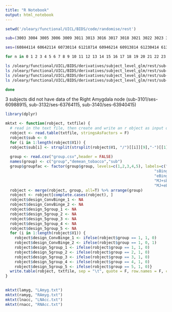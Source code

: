 ```yaml
---
title: "R Notebook"
output: html_notebook
---
```


```r
setwd('/oleary/functional/UICL/BIDS/code/randomise/rest')
```


```bash
sub=(3003 3004 3005 3006 3009 3011 3013 3016 3017 3018 3021 3022 3023 3024 3025 3026 3027 3029 3030 3031 3032 3034 3036 3037 3039 3040 3041 3042 3043 3044 3045 3046 3050 3051 3052 3055 3056 3057 3058 3059 3060 3061 3062 3063 3066 3067 3068 3069 3070 3071 3072 3073 3074 3075 3076 3077 3078 3079 3080 3081 3082 3083 3084 3085 3086 3087 3089 3091 3093 3094 3095 3096 3097 3098 3099 3100 3101 3102 3103 3104 3106 3107 3108 3110 3111 3112 3113 3114 3116 3117 3118 3120 3123 3125 3126 3127 3128 3129 3130 3132 3133 3134 3136 3137 3138 3139 3140 3141 3142 3144 3145 3148 3149 3150 3151 3152 3153 3155 3157 3158 3160 3161 3163 3164 3165 3166 3167 3168 3169 3171 3172 3173 3175 3176 3177 3181 3182 3183 3184 3185 3186 3187 3188 3189 3192 3193 3195 3197 3198 3199 3200 3201 3202 3203 3204 3205 3206 3207 3208 3209 4101 5000 5001 5002 5003 5004 5006 5007 5008 5009 5010 5011 5012 5014 5015 5016 5017 5018 5020 5022 5024 5025 5026 5027 5028 5029 5030 5031 5032 5034 5035 5036 5037 5038 5039 5040 5041 5043 5044 5047 5048 5050 5051 5052 5054 5055 5059 5061 5062 5064 5065 5066 5067 5068 5069 5070 5072 5073 5074 5075 5076)

ses=(60844114 60642114 60730114 61218714 60946214 60913814 61230414 61319014 61449114 61434514 61032114 61145414 61432614 61722814 61549914 61521914 61535914 61620714 61750814 61721914 61708114 61822714 61763914 63926214 62369814 64069714 64182514 64184914 64125314 64272114 64066514 64243014 64559714 64444714 64442614 64342014 64558514 64459014 64744514 64977014 64645914 64572314 64747014 65047514 64975114 64990514 64932914 65147714 65060914 65076014 60223115 65062714 60641315 65248914 60093215 60527515 60498815 60628415 60483615 60512015 60597115 60595615 60526115 60700715 60540315 60585615 60926915 61045415 60801315 60712915 60743615 60900715 60930815 61027015 61031615 61348315 60988915 61032515 61231215 61290115 61017415 61333815 61230315 61491515 61001215 61346915 61636915 61388015 61435015 61535415 61635515 61620715 61705915 61693915 61895515 61835415 61822415 61907115 62137915 63764115 63551315 63937815 63954715 63853815 63739515 63710315 63940415 64040415 63825815 63969115 64012615 64128115 64153315 64154215 64415115 63868015 64069515 64024015 64356315 64416115 64573115 64743515 64457015 64917015 64632215 64470115 64875115 65050315 64859015 64948715 64731715 64861115 65061515 60511116 60585716 60667716 60527716 60683216 60727216 60815816 60700916 60900316 60898816 61029516 61101116 61304416 61636716 61680116 61507016 61491816 61835516 61632616 61693416 61722516 61708616 61823616 61837616 61924316 61936216 61807916 64874513 63969514 64024314 64157414 64427014 64343414 64670814 64557614 64657514 64544814 64672514 64746014 64628814 64661014 64686414 64974114 65074914 60439215 60643215 60842315 61331615 61144615 61101215 60885915 61102415 61044415 60927915 61216515 61303315 61447415 61518315 61736215 61723415 61807915 63537915 61851815 63750515 61794415 63939515 64053115 64227215 64357315 64443515 64340315 64224815 65059715 64617215 64831215 64659615 64934915 64958315 60094116 60423316 60830516 61190016 61014516 61088816 61204616 61405416 61319516 61780216)

for n in 0 1 2 3 4 5 6 7 8 9 10 11 12 13 14 15 16 17 18 19 20 21 22 23 24 25 26 27 28 29 30 31 32 33 34 35 36 37 38 39 40 41 42 43 44 45 46 47 48 49 50 51 52 53 54 55 56 57 58 59 60 61 62 63 64 65 66 67 68 69 70 71 72 73 74 75 76 77 78 79 80 81 82 83 84 85 86 87 88 89 90 91 92 93 94 95 96 97 98 99 100 101 102 103 104 105 106 107 108 109 110 111 112 113 114 115 116 117 118 119 120 121 122 123 124 125 126 127 128 129 130 131 132 133 134 135 136 137 138 139 140 141 142 143 144 145 146 147 148 149 150 151 152 153 154 155 156 157 158 159 160 161 162 163 164 165 166 167 168 169 170 171 172 173 174 175 176 177 178 179 180 181 182 183 184 185 186 187 188 189 190 191 192 193 194 195 196 197 198 199 200 201 202 203 204 205 206 207 208 209 210 211 212 213 214 215 216 217 218 219 220 ; do

ls /oleary/functional/UICL/BIDS/derivatives/subject_level_glm/rest/sub-${sub[$n]}/ses-${ses[$n]}/LAmyg_r2z.nii.gz >> LAmyg.txt
ls /oleary/functional/UICL/BIDS/derivatives/subject_level_glm/rest/sub-${sub[$n]}/ses-${ses[$n]}/RAmyg_r2z.nii.gz >> RAmyg.txt
ls /oleary/functional/UICL/BIDS/derivatives/subject_level_glm/rest/sub-${sub[$n]}/ses-${ses[$n]}/LNAcc_r2z.nii.gz >> LNAcc.txt
ls /oleary/functional/UICL/BIDS/derivatives/subject_level_glm/rest/sub-${sub[$n]}/ses-${ses[$n]}/RNAcc_r2z.nii.gz >> RNAcc.txt

done
```

3 subjects did not have data of the Right Amygdala node (sub-3101/ses-60988915, sub-3132/ses-63764115, sub-3140/ses-63940415)

```r
library(dplyr)

mktxt <- function(robject, txtfile) {
  # read in the text file, then create and write an r object as input of fsl randomise
  robject <- read.table(txtfile, stringsAsFactors = F)
  robject$sub <- 0
  for (i in 1:length(robject$V1)) {
  robject$sub[i] <- strsplit(strsplit(robject$V1, "/")[[i]][9],"-")[[1]][2]}
  
  group <- read.csv("group.csv",header = FALSE)
  names(group) <- c("group","demean_tobacco","sub")
  group$groupfac <- factor(group$group, levels=c(1,2,3,4,5), labels=c("Control", 
                                                                 "sBinge",
                                                                 "eBinge",
                                                                 "MJ+sBinge",
                                                                 "MJ+eBinge"))
  robject <- merge(robject, group, all=T) %>% arrange(group) 
  robject <- robject[complete.cases(robject), ]
  robject$design_ConvBinge_1 <- NA
  robject$design_ConvBinge_2 <- NA
  robject$design_5group_1 <- NA
  robject$design_5group_2 <- NA
  robject$design_5group_3 <- NA
  robject$design_5group_4 <- NA
  robject$design_5group_5 <- NA
  for (i in 1:length(robject$V1)) {
    robject$design_ConvBinge_1 <- ifelse(robject$group == 1, 1, 0)
    robject$design_ConvBinge_2 <- ifelse(robject$group == 1, 0, 1)
    robject$design_5group_1 <- ifelse(robject$group == 1, 1, 0)
    robject$design_5group_2 <- ifelse(robject$group == 2, 1, 0)
    robject$design_5group_3 <- ifelse(robject$group == 3, 1, 0)
    robject$design_5group_4 <- ifelse(robject$group == 4, 1, 0)
    robject$design_5group_5 <- ifelse(robject$group == 5, 1, 0)}
  write.table(robject, txtfile, sep = "\t", quote = F, row.names = F, col.names = F, na = )
}
  
```


```r
mktxt(lamyg, "LAmyg.txt")
mktxt(ramyg, "RAmyg.txt")
mktxt(lnacc, "LNAcc.txt")
mktxt(rnacc, "RNAcc.txt")
```




